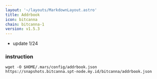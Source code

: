 ```yaml
---
layout: '~/layouts/MarkdownLayout.astro'
title: Addrbook
icon: bitcanna
chain: bitcanna-1
version: v1.5.3
---
```

- update 1/24

### instruction

```
wget -O $HOME/.mars/config/addrbook.json https://snapshots.bitcanna.spt-node.my.id/bitcanna/addrbook.json
```
